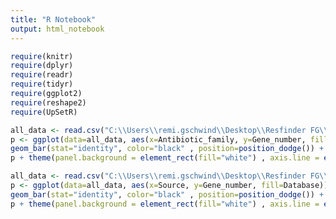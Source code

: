 ```yaml
---
title: "R Notebook"
output: html_notebook
---
```


```r
require(knitr)
require(dplyr)
require(readr)
require(tidyr)
require(ggplot2)
require(reshape2)
require(UpSetR)
```

```r
all_data <- read.csv("C:\\Users\\remi.gschwind\\Desktop\\Resfinder FG\\ResFinder_FG_Analysis\\analysis0422\\output\\comparison.csv", sep = ";")
p <- ggplot(data=all_data, aes(x=Antibiotic_family, y=Gene_number, fill=Database)) +
geom_bar(stat="identity", color="black" , position=position_dodge()) + scale_color_manual(values = c("#0073C2FF", "#EFC000FF")) + scale_fill_manual(values = c("#a6cee3", "#1f78b4"))
p + theme(panel.background = element_rect(fill="white") , axis.line = element_line(colour="black") , axis.text = element_text(size=15) , legend.text = element_text(size=25) , legend.title = element_text(size = 25))

```

```r
all_data <- read.csv("C:\\Users\\remi.gschwind\\Desktop\\Resfinder FG\\ResFinder_FG_Analysis\\analysis0422\\output\\comparison_source.csv", sep = ";")
p <- ggplot(data=all_data, aes(x=Source, y=Gene_number, fill=Database)) +
geom_bar(stat="identity", color="black" , position=position_dodge()) + scale_color_manual(values = c("#0073C2FF", "#EFC000FF")) + scale_fill_manual(values = c("#a6cee3", "#1f78b4"))
p + theme(panel.background = element_rect(fill="white") , axis.line = element_line(colour="black") , axis.text = element_text(size=20) , legend.text = element_text(size=25) , legend.title = element_text(size = 25))

```
